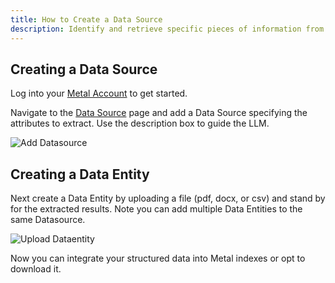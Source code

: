 ```yaml
---
title: How to Create a Data Source
description: Identify and retrieve specific pieces of information from unstructured data and transform them into a structured format.
---
```


## Creating a Data Source

Log into your [Metal Account](https://app.getmetal.io/login) to get started.<br />

Navigate to the [Data Source](https://app.getmetal.io/datasources) page and add a Data Source specifying the attributes to extract. Use the description box to guide the LLM.

![Add Datasource](images/add.gif)

## Creating a Data Entity
Next create a Data Entity by uploading a file (pdf, docx, or csv) and stand by for the extracted results. Note you can add multiple Data Entities to the same Datasource.

![Upload Dataentity](images/upload-file.gif)

Now you can integrate your structured data into Metal indexes or opt to download it.
